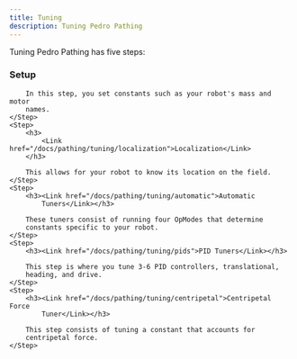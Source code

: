 ```yaml
---
title: Tuning
description: Tuning Pedro Pathing
---
```



Tuning Pedro Pathing has five steps:

<Steps>
    <Step>
        <h3><Link href="/docs/pathing/tuning/setup">Setup</Link></h3>

        In this step, you set constants such as your robot's mass and motor
        names.
    </Step>
    <Step>
        <h3>
            <Link href="/docs/pathing/tuning/localization">Localization</Link>
        </h3>

        This allows for your robot to know its location on the field.
    </Step>
    <Step>
        <h3><Link href="/docs/pathing/tuning/automatic">Automatic
            Tuners</Link></h3>

        These tuners consist of running four OpModes that determine
        constants specific to your robot.
    </Step>
    <Step>
        <h3><Link href="/docs/pathing/tuning/pids">PID Tuners</Link></h3>

        This step is where you tune 3-6 PID controllers, translational,
        heading, and drive.
    </Step>
    <Step>
        <h3><Link href="/docs/pathing/tuning/centripetal">Centripetal Force
            Tuner</Link></h3>

        This step consists of tuning a constant that accounts for
        centripetal force.
    </Step>
</Steps>
